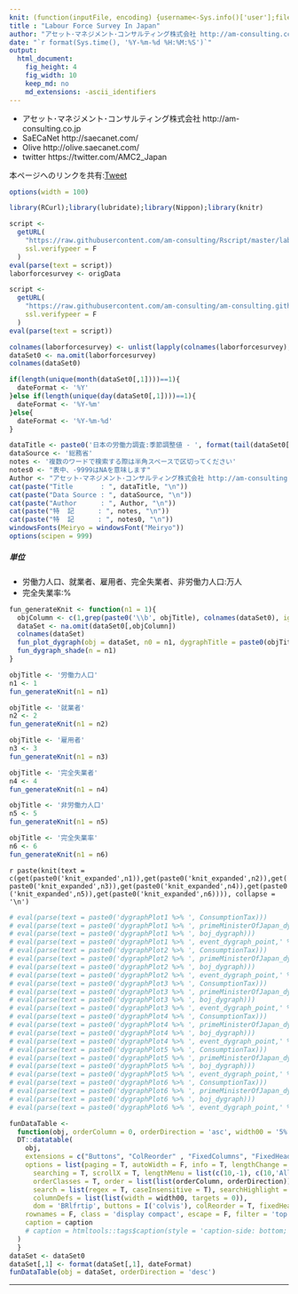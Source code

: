 ```yaml
---
knit: (function(inputFile, encoding) {username<-Sys.info()['user'];fileName<-'defaultPath.csv';pathToFile <-paste0('C:/Users/', username,'/Desktop/pathToCSV/');setwd(pathToFile);buf0<-read.csv(fileName,header = F,skip = 0,stringsAsFactor = F,check.names = F,fileEncoding = 'utf-8');timeStamp<-format(Sys.time(),'%Y%m%d%H%M%S');rmarkdown::render(inputFile, encoding = encoding, output_file = paste0('C:/Users/',username,buf0[2,1],'charts/','am-consulting.co.jp-LabourForceSurveyInJapan.html')) })
title : "Labour Force Survey In Japan"
author: "アセット･マネジメント･コンサルティング株式会社 http://am-consulting.co.jp"
date: "`r format(Sys.time(), '%Y-%m-%d %H:%M:%S')`"
output: 
  html_document:
    fig_height: 4
    fig_width: 10
    keep_md: no
    md_extensions: -ascii_identifiers 
---
```

<link href="http://knowledgevault.saecanet.com/components/rmarkdown-html.css" rel="stylesheet"> 
<style>
.main-container {
	max-width: 1000px;
	margin-left: auto;
	margin-right: auto;
}
table{
 white-space: nowrap;
}
</style>

- アセット･マネジメント･コンサルティング株式会社 http://am-consulting.co.jp
- SaECaNet http://saecanet.com/
- Olive http://olive.saecanet.com/
- twitter https://twitter.com/AMC2_Japan

本ページへのリンクを共有:<a href="https://twitter.com/share" class="twitter-share-button" data-via="AMC2_Japan" data-size="large">Tweet</a> <script>!function(d,s,id){var js,fjs=d.getElementsByTagName(s)[0],p=/^http:/.test(d.location)?'http':'https';if(!d.getElementById(id)){js=d.createElement(s);js.id=id;js.src=p+'://platform.twitter.com/widgets.js';fjs.parentNode.insertBefore(js,fjs);}}(document, 'script', 'twitter-wjs');</script>

```r
options(width = 100)
```

```r
library(RCurl);library(lubridate);library(Nippon);library(knitr)
```

```r
script <-
  getURL(
    "https://raw.githubusercontent.com/am-consulting/Rscript/master/laborForceSurveyofJapan.r",
    ssl.verifypeer = F
  )
eval(parse(text = script))
laborforcesurvey <- origData

script <-
  getURL(
    "https://raw.githubusercontent.com/am-consulting/am-consulting.github.io/master/R-dygraphsFunction.r",
    ssl.verifypeer = F
  )
eval(parse(text = script))
```

```r
colnames(laborforcesurvey) <- unlist(lapply(colnames(laborforcesurvey),zen2han))
dataSet0 <- na.omit(laborforcesurvey)
colnames(dataSet0)
```

```r
if(length(unique(month(dataSet0[,1])))==1){
  dateFormat <- '%Y'
}else if(length(unique(day(dataSet0[,1])))==1){
  dateFormat <- '%Y-%m'
}else{
  dateFormat <- '%Y-%m-%d'
}
```

```r
dataTitle <- paste0('日本の労働力調査:季節調整値 - ', format(tail(dataSet0[,1],1), '%Y年%m月'))
dataSource <- '総務省'
notes <- '複数のワードで検索する際は半角スペースで区切ってください'
notes0 <- "表中、-9999はNAを意味します"
Author <- "アセット･マネジメント･コンサルティング株式会社 http://am-consulting.co.jp"
cat(paste("Title       : ", dataTitle, "\n"))
cat(paste("Data Source : ", dataSource, "\n"))
cat(paste("Author      : ", Author, "\n"))
cat(paste("特  記      : ", notes, "\n"))
cat(paste("特  記      : ", notes0, "\n"))
windowsFonts(Meiryo = windowsFont("Meiryo"))
options(scipen = 999)
```

##### 単位
- 労働力人口、就業者、雇用者、完全失業者、非労働力人口:万人
- 完全失業率:%

```r
fun_generateKnit <- function(n1 = 1){
  objColumn <- c(1,grep(paste0('\\b', objTitle), colnames(dataSet0), ignore.case = T))
  dataSet <- na.omit(dataSet0[,objColumn])
  colnames(dataSet)
  fun_plot_dygraph(obj = dataSet, n0 = n1, dygraphTitle = paste0(objTitle,'(季節調整値)'), legendWidth = 300)
  fun_dygraph_shade(n = n1)
}  
```

```r
objTitle <- '労働力人口'
n1 <- 1
fun_generateKnit(n1 = n1)
```

```r
objTitle <- '就業者'
n2 <- 2
fun_generateKnit(n1 = n2)
```

```r
objTitle <- '雇用者'
n3 <- 3
fun_generateKnit(n1 = n3)
```

```r
objTitle <- '完全失業者'
n4 <- 4
fun_generateKnit(n1 = n4)
```

```r
objTitle <- '非労働力人口'
n5 <- 5
fun_generateKnit(n1 = n5)
```

```r
objTitle <- '完全失業率'
n6 <- 6
fun_generateKnit(n1 = n6)
```

`r paste(knit(text = c(get(paste0('knit_expanded',n1)),get(paste0('knit_expanded',n2)),get(paste0('knit_expanded',n3)),get(paste0('knit_expanded',n4)),get(paste0('knit_expanded',n5)),get(paste0('knit_expanded',n6)))), collapse = '\n')`

```r
# eval(parse(text = paste0('dygraphPlot1 %>% ', ConsumptionTax)))
# eval(parse(text = paste0('dygraphPlot1 %>% ', primeMinisterOfJapan_dygraph)))
# eval(parse(text = paste0('dygraphPlot1 %>% ', boj_dygraph)))
# eval(parse(text = paste0('dygraphPlot1 %>% ', event_dygraph_point,' %>%  ',event_dygraph_range)))
# eval(parse(text = paste0('dygraphPlot2 %>% ', ConsumptionTax)))
# eval(parse(text = paste0('dygraphPlot2 %>% ', primeMinisterOfJapan_dygraph)))
# eval(parse(text = paste0('dygraphPlot2 %>% ', boj_dygraph)))
# eval(parse(text = paste0('dygraphPlot2 %>% ', event_dygraph_point,' %>%  ',event_dygraph_range)))
# eval(parse(text = paste0('dygraphPlot3 %>% ', ConsumptionTax)))
# eval(parse(text = paste0('dygraphPlot3 %>% ', primeMinisterOfJapan_dygraph)))
# eval(parse(text = paste0('dygraphPlot3 %>% ', boj_dygraph)))
# eval(parse(text = paste0('dygraphPlot3 %>% ', event_dygraph_point,' %>%  ',event_dygraph_range)))
# eval(parse(text = paste0('dygraphPlot4 %>% ', ConsumptionTax)))
# eval(parse(text = paste0('dygraphPlot4 %>% ', primeMinisterOfJapan_dygraph)))
# eval(parse(text = paste0('dygraphPlot4 %>% ', boj_dygraph)))
# eval(parse(text = paste0('dygraphPlot4 %>% ', event_dygraph_point,' %>%  ',event_dygraph_range)))
# eval(parse(text = paste0('dygraphPlot5 %>% ', ConsumptionTax)))
# eval(parse(text = paste0('dygraphPlot5 %>% ', primeMinisterOfJapan_dygraph)))
# eval(parse(text = paste0('dygraphPlot5 %>% ', boj_dygraph)))
# eval(parse(text = paste0('dygraphPlot5 %>% ', event_dygraph_point,' %>%  ',event_dygraph_range)))
# eval(parse(text = paste0('dygraphPlot6 %>% ', ConsumptionTax)))
# eval(parse(text = paste0('dygraphPlot6 %>% ', primeMinisterOfJapan_dygraph)))
# eval(parse(text = paste0('dygraphPlot6 %>% ', boj_dygraph)))
# eval(parse(text = paste0('dygraphPlot6 %>% ', event_dygraph_point,' %>%  ',event_dygraph_range)))
```

```r
funDataTable <- 
  function(obj, orderColumn = 0, orderDirection = 'asc', width00 = '5%', caption = '', dataTitle = '') {
  DT::datatable(
    obj,
    extensions = c("Buttons", "ColReorder" , "FixedColumns", "FixedHeader"),
    options = list(paging = T, autoWidth = F, info = T, lengthChange = T, ordering = T,
      searching = T, scrollX = T, lengthMenu = list(c(10,-1), c(10,'All')),
      orderClasses = T, order = list(list(orderColumn, orderDirection)), 
      search = list(regex = T, caseInsensitive = T), searchHighlight = T,
      columnDefs = list(list(width = width00, targets = 0)),
      dom = 'BRlfrtip', buttons = I('colvis'), colReorder = T, fixedHeader = T, fixedColumns = list(leftColumns = 1)),
    rownames = F, class = 'display compact', escape = F, filter = 'top', 
    caption = caption
    # caption = htmltools::tags$caption(style = 'caption-side: bottom; text-align: center;','Table ', htmltools::em(caption))
  )  
  }
dataSet <- dataSet0
dataSet[,1] <- format(dataSet[,1], dateFormat) 
funDataTable(obj = dataSet, orderDirection = 'desc')
```

***

<script>
  (function(i,s,o,g,r,a,m){i['GoogleAnalyticsObject']=r;i[r]=i[r]||function(){
  (i[r].q=i[r].q||[]).push(arguments)},i[r].l=1*new Date();a=s.createElement(o),
  m=s.getElementsByTagName(o)[0];a.async=1;a.src=g;m.parentNode.insertBefore(a,m)
  })(window,document,'script','https://www.google-analytics.com/analytics.js','ga');

  ga('create', 'UA-3077339-5', 'auto');
  ga('send', 'pageview');

</script>

